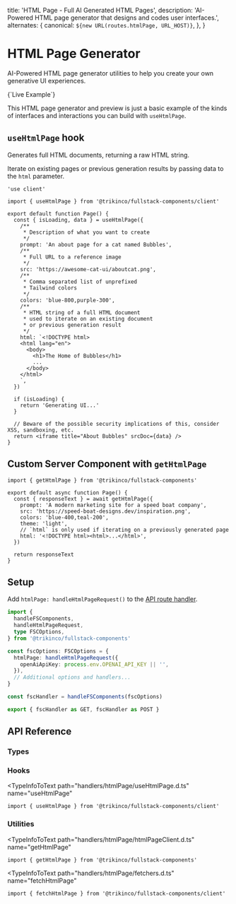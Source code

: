 
  title: 'HTML Page - Full AI Generated HTML Pages',
  description:
    'AI-Powered HTML page generator that designs and codes user interfaces.',
  alternates: {
    canonical: `${new URL(routes.htmlPage, URL_HOST)}`,
  },
}

# HTML Page Generator

AI-Powered HTML page generator utilities to help you create your own generative UI experiences.

<p className="ml-3 mb-3 mt-6 text-sm font-bold font-mono">{`Live Example`}</p>
<Form className="mt-8 pt-8 border-t border-black/20 dark:border-white/20" />

This HTML page generator and preview is just a basic example of the kinds of interfaces and interactions you can build with `useHtmlPage`.

## `useHtmlPage` hook

Generates full HTML documents, returning a raw HTML string.

Iterate on existing pages or previous generation results by passing data to the `html` parameter.

```tsx title="Client Component"
'use client'

import { useHtmlPage } from '@trikinco/fullstack-components/client'

export default function Page() {
  const { isLoading, data } = useHtmlPage({
    /**
     * Description of what you want to create
     */
    prompt: 'An about page for a cat named Bubbles',
    /**
     * Full URL to a reference image
     */
    src: 'https://awesome-cat-ui/aboutcat.png',
    /**
     * Comma separated list of unprefixed
     * Tailwind colors
     */
    colors: 'blue-800,purple-300',
    /**
     * HTML string of a full HTML document
     * used to iterate on an existing document
     * or previous generation result
     */
    html: `<!DOCTYPE html>
    <html lang="en">
      <body>
        <h1>The Home of Bubbles</h1>
        ...
      </body>
    </html>
    `,
  })

  if (isLoading) {
    return 'Generating UI...'
  }

  // Beware of the possible security implications of this, consider XSS, sandboxing, etc.
  return <iframe title="About Bubbles" srcDoc={data} />
}
```

## Custom Server Component with `getHtmlPage`

```tsx title="Server Component"
import { getHtmlPage } from '@trikinco/fullstack-components'

export default async function Page() {
  const { responseText } = await getHtmlPage({
    prompt: 'A modern marketing site for a speed boat company',
    src: 'https://speed-boat-designs.dev/inspiration.png',
    colors: 'blue-400,teal-200',
    theme: 'light',
    // `html` is only used if iterating on a previously generated page
    html: '<!DOCTYPE html><html>...</html>',
  })

  return responseText
}
```

## Setup

Add `htmlPage: handleHtmlPageRequest()` to the [API route handler](/docs/get-started/#setup).

```ts title="app/api/fsutils/[...fscomponents]/route.ts"
import {
  handleFSComponents,
  handleHtmlPageRequest,
  type FSCOptions,
} from '@trikinco/fullstack-components'

const fscOptions: FSCOptions = {
  htmlPage: handleHtmlPageRequest({
    openAiApiKey: process.env.OPENAI_API_KEY || '',
  }),
  // Additional options and handlers...
}

const fscHandler = handleFSComponents(fscOptions)

export { fscHandler as GET, fscHandler as POST }
```

## API Reference

### Types

<TypeInfoToText
  path="handlers/htmlPage/models.d.ts"
  name="HtmlPageOptions"
  description="HTML page generator API route handler options."
/>

<TypeInfoToText
  path="handlers/htmlPage/models.d.ts"
  name="HtmlPageRequestBody"
  description="HTML page generator request body."
/>

<TypeInfoToText
  path="chatGptService.d.ts"
  name="ChatGptCompletionResponse"
  description="The response body for `getHtmlPage`."
/>

### Hooks

<TypeInfoToText
  path="handlers/htmlPage/useHtmlPage.d.ts"
  name="useHtmlPage"
>

```tsx
import { useHtmlPage } from '@trikinco/fullstack-components/client'
```

</TypeInfoToText>

### Utilities

<TypeInfoToText
  path="handlers/htmlPage/htmlPageClient.d.ts"
  name="getHtmlPage"
>

```tsx
import { getHtmlPage } from '@trikinco/fullstack-components'
```

</TypeInfoToText>

<TypeInfoToText
  path="handlers/htmlPage/fetchers.d.ts"
  name="fetchHtmlPage"
>

```tsx
import { fetchHtmlPage } from '@trikinco/fullstack-components/client'
```

</TypeInfoToText>
